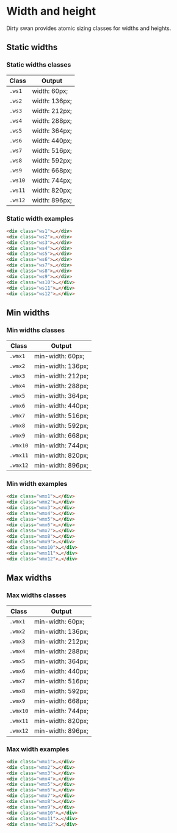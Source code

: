 <Meta title="Base/Width and height" />

# Width and height

Dirty swan provides atomic sizing classes for widths and heights.

## Static widths

### Static widths classes

| Class   | Output        |
| ------- | ------------- |
| `.ws1`  | width: 60px;  |
| `.ws2`  | width: 136px; |
| `.ws3`  | width: 212px; |
| `.ws4`  | width: 288px; |
| `.ws5`  | width: 364px; |
| `.ws6`  | width: 440px; |
| `.ws7`  | width: 516px; |
| `.ws8`  | width: 592px; |
| `.ws9`  | width: 668px; |
| `.ws10` | width: 744px; |
| `.ws11` | width: 820px; |
| `.ws12` | width: 896px; |

### Static width examples

```html
<div class="ws1">…</div>
<div class="ws2">…</div>
<div class="ws3">…</div>
<div class="ws4">…</div>
<div class="ws5">…</div>
<div class="ws6">…</div>
<div class="ws7">…</div>
<div class="ws8">…</div>
<div class="ws9">…</div>
<div class="ws10">…</div>
<div class="ws11">…</div>
<div class="ws12">…</div>
```

## Min widths

### Min widths classes

| Class    | Output            |
| -------- | ----------------- |
| `.wmx1`  | min-width: 60px;  |
| `.wmx2`  | min-width: 136px; |
| `.wmx3`  | min-width: 212px; |
| `.wmx4`  | min-width: 288px; |
| `.wmx5`  | min-width: 364px; |
| `.wmx6`  | min-width: 440px; |
| `.wmx7`  | min-width: 516px; |
| `.wmx8`  | min-width: 592px; |
| `.wmx9`  | min-width: 668px; |
| `.wmx10` | min-width: 744px; |
| `.wmx11` | min-width: 820px; |
| `.wmx12` | min-width: 896px; |

### Min width examples

```html
<div class="wmx1">…</div>
<div class="wmx2">…</div>
<div class="wmx3">…</div>
<div class="wmx4">…</div>
<div class="wmx5">…</div>
<div class="wmx6">…</div>
<div class="wmx7">…</div>
<div class="wmx8">…</div>
<div class="wmx9">…</div>
<div class="wmx10">…</div>
<div class="wmx11">…</div>
<div class="wmx12">…</div>
```

## Max widths

### Max widths classes

| Class    | Output            |
| -------- | ----------------- |
| `.wmx1`  | min-width: 60px;  |
| `.wmx2`  | min-width: 136px; |
| `.wmx3`  | min-width: 212px; |
| `.wmx4`  | min-width: 288px; |
| `.wmx5`  | min-width: 364px; |
| `.wmx6`  | min-width: 440px; |
| `.wmx7`  | min-width: 516px; |
| `.wmx8`  | min-width: 592px; |
| `.wmx9`  | min-width: 668px; |
| `.wmx10` | min-width: 744px; |
| `.wmx11` | min-width: 820px; |
| `.wmx12` | min-width: 896px; |

### Max width examples

```html
<div class="wmx1">…</div>
<div class="wmx2">…</div>
<div class="wmx3">…</div>
<div class="wmx4">…</div>
<div class="wmx5">…</div>
<div class="wmx6">…</div>
<div class="wmx7">…</div>
<div class="wmx8">…</div>
<div class="wmx9">…</div>
<div class="wmx10">…</div>
<div class="wmx11">…</div>
<div class="wmx12">…</div>
```
